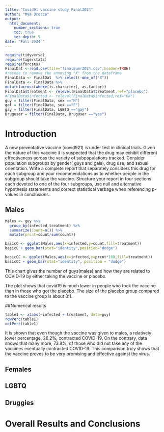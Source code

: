 ```yaml
---
title: "Covid91 vaccine study Final2024"
author: "Mya Orozco"
output: 
  html_document:
    number_sections: true
    toc: true
    toc_depth: 5
date: "Fall 2024`" 
---
```


```r
require(tidyverse)
require(tigerstats)
require(forcats)
FinalDat <-read.csv(file="finalSumr2024.csv",header=TRUE)
#recode to remove the annoying "X" from the dataframe
FinalData <- FinalDat  %>% select(-one_of("X"))
FinalData <- FinalData %>%
mutate(across(where(is.character), as.factor))
FinalData$treatment <- relevel(FinalData$treatment,ref="placebo")
#FinalData$infected <- relevel(FinalData$infected,ref="OK")
guy = filter(FinalData, sex =="M")
gal = filter(FinalData, sex =="F")
gay = filter(FinalData, LGBTQ =="gay")
Druguser = filter(FinalData, DrugUser =="yes")
```

# Introduction

A new  preventative vaccine (covid921) is under test in clinical trials. Given the nature of this vaccine it is suspected that the drug may exhibit different effectiveness across the variety of subpopulations tracked. Consider population subgroups by gender( guys and gals), drug use, and sexual orientation. Write a complete report that separately considers this drug for each subgroup and your recommendations as to whether people in the subgroup should take the vaccine. Structure your report in four sections each devoted to one of the four subgroups, use null and alternative hypothesis statements and correct statistical verbage when referencing p-values in conclusions.

## Males
```r
Males <- guy %>%
  group_by(infected,treatment) %>%
  summarize(count=n()) %>% 
  mutate(prcnt=count/sum(count))

basicC <- ggplot(Males,aes(x=infected,y=count,fill=treatment))
basicC + geom_bar(stat="identity",position="dodge")

basicCC <- ggplot(Males,aes(x=infected,y=prcnt*100,fill=treatment)) 
basicCC + geom_bar(stat="identity", position = "dodge")
```


This chart gives the number of guys(males) and how they are related to COVID-19 by either taking the vaccine or placebo.


The plot shows that covid19 is much lower in people who took the vaccine than in those who got the placebo. The size of the placebo group compared to the vaccine group is about 3:1.


##Numerical results


```r
table1 <- xtabs(~infected + treatment, data=guy)
rowPerc(table1)
colPerc(table1)
```

It is shown that even though the vaccine was given to males, a relatively lower percentage, 26.2%, contracted COVID-19. On the contrary, data shows that many more, 73.8%, of those who did not take any of the vaccines eventually contracted COVID-19. This comparison truly shows that the vaccine proves to be very promising and effective against the virus.









































## Females


## LGBTQ



## Druggies


# Overall Results and Conclusions